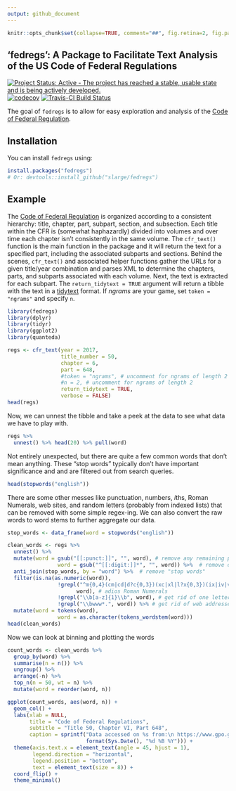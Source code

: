 ```yaml
---
output: github_document
---
```


<!-- README.md is generated from README.Rmd. Please edit that file -->

```r
knitr::opts_chunk$set(collapse=TRUE, comment="##", fig.retina=2, fig.path = "README_figs/README-")
```

## 'fedregs': A Package to Facilitate Text Analysis of the US Code of Federal Regulations

[![Project Status: Active - The project has reached a stable, usable state and is being actively developed.](http://www.repostatus.org/badges/0.1.0/active.svg)](http://www.repostatus.org/#active)
[![codecov](https://codecov.io/gh/slarge/fedregs/branch/master/graph/badge.svg)](https://codecov.io/gh/slarge/fedregs)
[![Travis-CI Build Status](https://travis-ci.org/slarge/fedregs.svg?branch=master)](https://travis-ci.org/slarge/fedregs)
<!-- [![CRAN_Status_Badge](http://www.r-pkg.org/badges/version/fedregs)](https://cran.r-project.org/package=fedregs) -->
<!-- ![downloads](http://cranlogs.r-pkg.org/badges/grand-total/fedregs) -->
<!-- [![keybase verified](https://img.shields.io/badge/keybase-verified-brightgreen.svg)](https://gist.github.com/slarge/be2f2c14fd78cac24697) -->


The goal of `fedregs` is to allow for easy exploration and analysis of the [Code of Federal Regulation](https://www.gpo.gov/fdsys/browse/collectionCfr.action?selectedYearFrom=2017&go=Go). 

## Installation

You can install `fedregs` using:

```r
install.packages("fedregs")
# Or: devtools::install_github("slarge/fedregs")
```

## Example

The [Code of Federal Regulation](https://www.gpo.gov/help/index.html#about_code_of_federal_regulations.htm) is organized according to a consistent hierarchy: title, chapter, part, subpart, section, and subsection. Each title within the CFR is (somewhat haphazardly) divided into volumes and over time each chapter isn't consistently in the same volume. The `cfr_text()` function is the main function in the package and it will return the text for a specified part, including the associated subparts and sections. Behind the scenes, `cfr_text()` and associated helper functions gather the URLs for a given title/year combination and parses XML to determine the chapters, parts, and subparts associated with each volume. Next, the text is extracted for each subpart. The `return_tidytext = TRUE` argument will return a tibble with the text in a [tidytext](https://www.tidytextmining.com/tidytext.html) format. If *ngrams* are your game, set `token = "ngrams"` and specify `n`.

```r
library(fedregs)
library(dplyr)
library(tidyr)
library(ggplot2)
library(quanteda)

regs <- cfr_text(year = 2017,
                 title_number = 50,
                 chapter = 6,
                 part = 648,
                 #token = "ngrams", # uncomment for ngrams of length 2
                 #n = 2, # uncomment for ngrams of length 2
                 return_tidytext = TRUE,
                 verbose = FALSE)
head(regs)
```

Now, we can unnest the tibble and take a peek at the data to see what data we have to play with.
```r
regs %>%
  unnest() %>% head(20) %>% pull(word)
```

Not entirely unexpected, but there are quite a few common words that don't mean anything. These "stop words" typically don't have important significance and and are filtered out from search queries.

```r
head(stopwords("english"))
```

There are some other messes like punctuation, numbers, *i*ths, Roman Numerals, web sites, and random letters (probably from indexed lists) that can be removed with some simple regex-ing. We can also convert the raw words to word stems to further aggregate our data.

```r
stop_words <- data_frame(word = stopwords("english"))

clean_words <- regs %>%
  unnest() %>% 
  mutate(word = gsub("[[:punct:]]", "", word), # remove any remaining punctuation
                word = gsub("^[[:digit:]]*", "", word)) %>%  # remove digits (e.g., 1st, 1881a, 15th, etc)
  anti_join(stop_words, by = "word") %>%  # remove "stop words"
  filter(is.na(as.numeric(word)),
                !grepl("^m{0,4}(cm|cd|d?c{0,3})(xc|xl|l?x{0,3})(ix|iv|v?i{0,3})$",
                      word), # adios Roman Numerals
                !grepl("\\b[a-z]{1}\\b", word), # get rid of one letter words
                !grepl("\\bwww*.", word)) %>% # get rid of web addresses
  mutate(word = tokens(word),
                word = as.character(tokens_wordstem(word)))
head(clean_words)
```

Now we can look at binning and plotting the words
```r
count_words <- clean_words %>%
  group_by(word) %>%
  summarise(n = n()) %>%
  ungroup() %>%
  arrange(-n) %>% 
  top_n(n = 50, wt = n) %>% 
  mutate(word = reorder(word, n))
```


```r
ggplot(count_words, aes(word, n)) +
  geom_col() +
  labs(xlab = NULL, 
       title = "Code of Federal Regulations", 
       subtitle = "Title 50, Chapter VI, Part 648",
       caption = sprintf("Data accessed on %s from:\n https://www.gpo.gov/fdsys/browse/collectionCfr.action?collectionCode=CFR", 
                         format(Sys.Date(), "%d %B %Y"))) +
  theme(axis.text.x = element_text(angle = 45, hjust = 1),
        legend.direction = "horizontal",
        legend.position = "bottom",
        text = element_text(size = 8)) +
  coord_flip() +
  theme_minimal()
```

